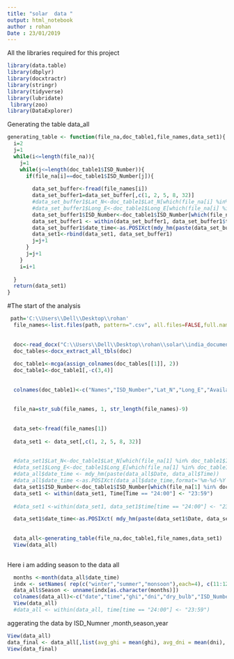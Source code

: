 ```yaml
---
title: "solar  data "
output: html_notebook
author : rohan
Date : 23/01/2019
---
```

All the libraries required for this project
```r
library(data.table)
library(dbplyr)
library(docxtractr)
library(stringr)
library(tidyverse)
library(lubridate)
 library(zoo)
library(DataExplorer)
```

Generating the table data_all
```r
generating_table <- function(file_na,doc_table1,file_names,data_set1){
  i=2
  j=1
  while(i<=length(file_na)){
    j=1
    while(j<=length(doc_table1$ISD_Number)){
      if(file_na[i]==doc_table1$ISD_Number[j]){
        
        data_set_buffer<-fread(file_names[i])
        data_set_buffer1=data_set_buffer[,c(1, 2, 5, 8, 32)]
        #data_set_buffer1$Lat_N<-doc_table1$Lat_N[which(file_na[i] %in% doc_table1$ISD_Number)]
        #data_set_buffer1$Long_E<-doc_table1$Long_E[which(file_na[i] %in% doc_table1$ISD_Number)]
        data_set_buffer1$ISD_Number<-doc_table1$ISD_Number[which(file_na[i] %in% doc_table1$ISD_Number)]
        data_set_buffer1 <- within(data_set_buffer1, data_set_buffer1$time[time == "24:00"] <- "23:59")
        data_set_buffer1$date_time<-as.POSIXct(mdy_hm(paste(data_set_buffer1$Date, data_set_buffer1$Time)), format="%m-%d-%Y %H:%M")
        data_set1<-rbind(data_set1, data_set_buffer1)
        j=j+1
      }
      j=j+1
    }
    i=i+1
    
  }
  return(data_set1)
}  

```

#The start of the analysis

```r
 path='C:\\Users\\Dell\\Desktop\\rohan'
  file_names<-list.files(path, pattern=".csv", all.files=FALSE,full.names=FALSE)
  
  
  doc<-read_docx("C:\\Users\\Dell\\Desktop\\rohan\\solar\\india_documentation.docx",track_changes = "accept")
  doc_tables<-docx_extract_all_tbls(doc)
  
  doc_table1<-mcga(assign_colnames(doc_tables[[1]], 2))
  doc_table1<-doc_table1[,-c(3,4)]
  
  
  colnames(doc_table1)<-c("Names","ISD_Number","Lat_N","Long_E","Available Years")
  
  
  file_na=str_sub(file_names, 1, str_length(file_names)-9)
  
  
  data_set<-fread(file_names[1])
  
  data_set1 <- data_set[,c(1, 2, 5, 8, 32)]
  
  
  #data_set1$Lat_N<-doc_table1$Lat_N[which(file_na[1] %in% doc_table1$ISD_Number)]
  #data_set1$Long_E<-doc_table1$Long_E[which(file_na[1] %in% doc_table1$ISD_Number)]
  #data_all$date_time <- mdy_hm(paste(data_all$Date, data_all$Time))
  #data_all$date_time <-as.POSIXct(data_all$date_time,format='%m-%d-%Y %H:%M:%S')
  data_set1$ISD_Number<-doc_table1$ISD_Number[which(file_na[1] %in% doc_table1$ISD_Number)]
  data_set1 <- within(data_set1, Time[Time == "24:00"] <- "23:59")
  	
  #data_set1 <-within(data_set1, data_set1$time[time == "24:00"] <- "23:59")

  data_set1$date_time<-as.POSIXct( mdy_hm(paste(data_set1$Date, data_set1$Time)), format="%m-%d-%Y %H:%M")
  
  
  data_all<-generating_table(file_na,doc_table1,file_names,data_set1)
  View(data_all)
  
```

Here i am adding season to the data all
```r
  months <-month(data_all$date_time)
  indx <- setNames( rep(c("winter","summer","monsoon"),each=4), c(11:12,1:10))
  data_all$Season <- unname(indx[as.character(months)])
  colnames(data_all)<-c("date","time","ghi","dni","dry_bulb","ISD_Number","datetime","season")
  View(data_all)
  #data_all <- within(data_all, time[time == "24:00"] <- "23:59")
```

aggerating the data by ISD_Numner ,month,season,year
```r
View(data_all)
data_final <- data_all[,list(avg_ghi = mean(ghi), avg_dni = mean(dni), avg_dry_bulb = mean(dry_bulb), max_ghi= max(ghi), max_dni=max(dni),max_dry_bulb = max(dry_bulb), min_ghi= min(ghi), min_dni =min(dni),min_dry_bulb =min(dry_bulb)),by = list(ISD_Number,month(datetime),season,year(datetime))]
View(data_final)
```



